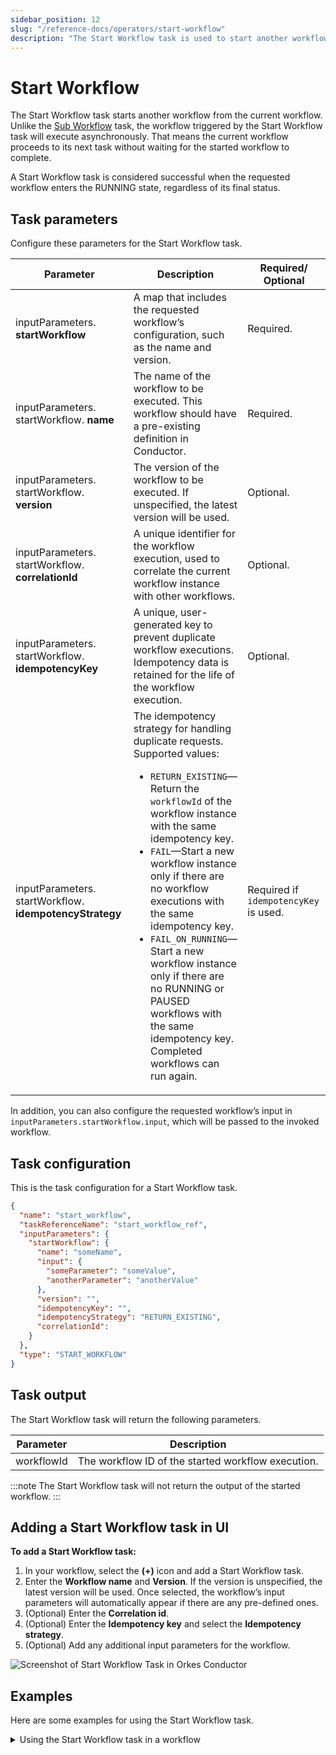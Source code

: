 ```yaml
---
sidebar_position: 12
slug: "/reference-docs/operators/start-workflow"
description: "The Start Workflow task is used to start another workflow from the current workflow."
---
```



# Start Workflow

The Start Workflow task starts another workflow from the current workflow. Unlike the [Sub Workflow](./sub-workflow) task, the workflow triggered by the Start Workflow task will execute asynchronously. That means the current workflow proceeds to its next task without waiting for the started workflow to complete.

A Start Workflow task is considered successful when the requested workflow enters the RUNNING state, regardless of its final status.

## Task parameters

Configure these parameters for the Start Workflow task.

| Parameter                                               | Description                                                                                                                                                                                                                                                                                                                                                                                                                                                                                      | Required/ Optional                    |
| ------------------------------------------------------- | ------------------------------------------------------------------------------------------------------------------------------------------------------------------------------------------------------------------------------------------------------------------------------------------------------------------------------------------------------------------------------------------------------------------------------------------------------------------------------------------------ | ------------------------------------- |
| inputParameters. **startWorkflow**                      | A map that includes the requested workflow’s configuration, such as the name and version.                                                                                                                                                                                                                                                                                                                                                                                                        | Required.                             |
| inputParameters. startWorkflow. **name**                | The name of the workflow to be executed. This workflow should have a pre-existing definition in Conductor.                                                                                                                                                                                                                                                                                                                                                                                       | Required.                             |
| inputParameters. startWorkflow. **version**             | The version of the workflow to be executed. If unspecified, the latest version will be used.                                                                                                                                                                                                                                                                                                                                                                                                     | Optional.                             |
| inputParameters. startWorkflow. **correlationId**       | A unique identifier for the workflow execution, used to correlate the current workflow instance with other workflows.                                                                                                                                                                                                                                                                                                                                                                            | Optional.                             |
| inputParameters. startWorkflow. **idempotencyKey**      | A unique, user-generated key to prevent duplicate workflow executions. Idempotency data is retained for the life of the workflow execution.                                                                                                                                                                                                                                                                                                                                                      | Optional.                             |
| inputParameters. startWorkflow. **idempotencyStrategy** | The idempotency strategy for handling duplicate requests. Supported values:<ul><li>`RETURN_EXISTING`—Return the `workflowId` of the workflow instance with the same idempotency key.</li> <li>`FAIL`—Start a new workflow instance only if there are no workflow executions with the same idempotency key.</li> <li>`FAIL_ON_RUNNING`—Start a new workflow instance only if there are no RUNNING or PAUSED workflows with the same idempotency key. Completed workflows can run again.</li></ul> | Required if `idempotencyKey` is used. |

In addition, you can also configure the requested workflow’s input in `inputParameters.startWorkflow.input`, which will be passed to the invoked workflow.

## Task configuration

This is the task configuration for a Start Workflow task.​

```json
{
  "name": "start_workflow",
  "taskReferenceName": "start_workflow_ref",
  "inputParameters": {
    "startWorkflow": {
      "name": "someName",
      "input": {
        "someParameter": "someValue",
        "anotherParameter": "anotherValue"
      },
      "version": "",
      "idempotencyKey": "",
      "idempotencyStrategy": "RETURN_EXISTING",
      "correlationId":
    }
  },
  "type": "START_WORKFLOW"
}
```

## Task output

The Start Workflow task will return the following parameters.

| Parameter  | Description                                        |
| ---------- | -------------------------------------------------- |
| workflowId | The workflow ID of the started workflow execution. |

:::note
The Start Workflow task will not return the output of the started workflow.
:::

## Adding a Start Workflow task in UI

**To add a Start Workflow task:**

1. In your workflow, select the **(+)** icon and add a Start Workflow task.
2. Enter the **Workflow name** and **Version**. If the version is unspecified, the latest version will be used.
   Once selected, the workflow’s input parameters will automatically appear if there are any pre-defined ones.
3. (Optional) Enter the **Correlation id**.
4. (Optional) Enter the **Idempotency key** and select the **Idempotency strategy**.
5. (Optional) Add any additional input parameters for the workflow.

<p><img src="/content/img/Task-References/start_workflow_task_reference.png" alt="Screenshot of Start Workflow Task in Orkes Conductor"/></p>

## Examples

Here are some examples for using the Start Workflow task.

<details>
<summary>Using the Start Workflow task in a workflow</summary>
<p>
To demonstrate the Start Workflow task, consider the following sample workflow. This example shows how to configure a workflow that starts another workflow.

```json
// workflow definition

{
  "name": "sample_start_workflow",
  "description": "Sample Workflow to start a new workflow.",
  "tasks": [
    {
      "name": "start",
      "taskReferenceName": "start_ref",
      "inputParameters": {
        "startWorkflow": {
          "name": "your_workflow_name_to_be_started",
          "version": 3,
          "input": {}
        }
      },
      "type": "START_WORKFLOW"
    }
  ]
}
```

In the Start Workflow task, the input parameters are defined as:

```json
"inputParameters": {
  "startWorkflow": {
    "name": "your_workflow_name_to_be_started",
    "version": 3
  }
},
```

This will start a workflow named “your_workflow_name_to_be_started”, with version 3.

The output shows the generated workflow ID of the started workflow.

```json
// task output

{
  "workflowId": "8ca4184e-6a52-11ed-aaf5-f62716e2ae41"
}
```

To find the newly started workflow execution, go to **Executions** > **Workflow** and search for the workflow containing the Start Workflow task. Select the workflow to view the execution and select the Start Workflow task. The task details Summary tab contains newly-started workflow ID.

<p align="center"><img src="/content/img/start-workflow-output-in-conductor.png" alt="Completed start workflow type" width="100%" height="auto" /></p>

Even if the started workflow is not completed, the main workflow will run to completion.

</p>
</details>
